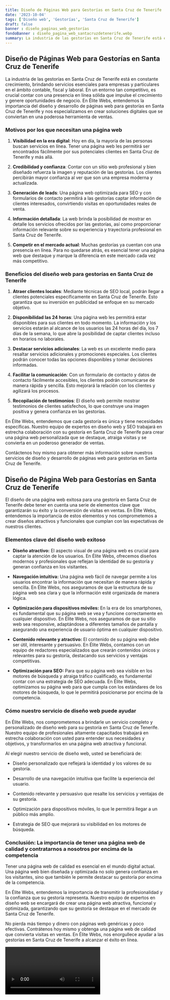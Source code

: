 ```yaml
---
title: Diseño de Páginas Web para Gestorías en Santa Cruz de Tenerife
date: '2023-10-04'
tags: ['Diseño web', 'Gestorías', 'Santa Cruz de Tenerife']
draft: false
banner : diseño_paginas_web_gestorías
fondoBanner : diseño_pagina_web_santacruzdetenerife.webp
summary: La industria de las gestorías en Santa Cruz de Tenerife está en constante crecimiento, brindando servicios esenciales para empresas y particulares en el ámbito contable, fiscal y laboral. En un entorno tan competitivo, es crucial contar con una presencia en línea sólida que impulse el crecimiento y genere oportunidades de negocio. En Élite Webs, entendemos la importancia del diseño y desarrollo de páginas web para gestorías en Santa Cruz de Tenerife y nos especializamos en crear soluciones digitales que se conviertan en una poderosa herramienta de ventas.
---
```


## Diseño de Páginas Web para Gestorías en Santa Cruz de Tenerife

La industria de las gestorías en Santa Cruz de Tenerife está en constante crecimiento, brindando servicios esenciales para empresas y particulares en el ámbito contable, fiscal y laboral. En un entorno tan competitivo, es crucial contar con una presencia en línea sólida que impulse el crecimiento y genere oportunidades de negocio. En Élite Webs, entendemos la importancia del diseño y desarrollo de páginas web para gestorías en Santa Cruz de Tenerife y nos especializamos en crear soluciones digitales que se conviertan en una poderosa herramienta de ventas.

### Motivos por los que necesitan una página web

1. **Visibilidad en la era digital**: Hoy en día, la mayoría de las personas buscan servicios en línea. Tener una página web les permitirá ser encontrados fácilmente por sus potenciales clientes en Santa Cruz de Tenerife y más allá.

2. **Credibilidad y confianza**: Contar con un sitio web profesional y bien diseñado refuerza la imagen y reputación de las gestorías. Los clientes percibirán mayor confianza al ver que son una empresa moderna y actualizada.

3. **Generación de leads**: Una página web optimizada para SEO y con formularios de contacto permitirá a las gestorías captar información de clientes interesados, convirtiendo visitas en oportunidades reales de venta.

4. **Información detallada**: La web brinda la posibilidad de mostrar en detalle los servicios ofrecidos por las gestorías, así como proporcionar información relevante sobre su experiencia y trayectoria profesional en Santa Cruz de Tenerife.

5. **Competir en el mercado actual**: Muchas gestorías ya cuentan con una presencia en línea. Para no quedarse atrás, es esencial tener una página web que destaque y marque la diferencia en este mercado cada vez más competitivo.

### Beneficios del diseño web para gestorías en Santa Cruz de Tenerife

1. **Atraer clientes locales**: Mediante técnicas de SEO local, podrán llegar a clientes potenciales específicamente en Santa Cruz de Tenerife. Esto garantiza que su inversión en publicidad se enfoque en su mercado objetivo.

2. **Disponibilidad las 24 horas**: Una página web les permitirá estar disponibles para sus clientes en todo momento. La información y los servicios estarán al alcance de los usuarios las 24 horas del día, los 7 días de la semana, lo que abre la posibilidad de captar clientes incluso en horarios no laborales.

3. **Destacar servicios adicionales**: La web es un excelente medio para resaltar servicios adicionales y promociones especiales. Los clientes podrán conocer todas las opciones disponibles y tomar decisiones informadas.

4. **Facilitar la comunicación**: Con un formulario de contacto y datos de contacto fácilmente accesibles, los clientes podrán comunicarse de manera rápida y sencilla. Esto mejorará la relación con los clientes y agilizará los procesos.

5. **Recopilación de testimonios**: El diseño web permite mostrar testimonios de clientes satisfechos, lo que construye una imagen positiva y genera confianza en las gestorías.

En Élite Webs, entendemos que cada gestoría es única y tiene necesidades específicas. Nuestro equipo de expertos en diseño web y SEO trabajará en estrecha colaboración con su gestoría en Santa Cruz de Tenerife para crear una página web personalizada que se destaque, atraiga visitas y se convierta en un poderoso generador de ventas.

Contáctenos hoy mismo para obtener más información sobre nuestros servicios de diseño y desarrollo de páginas web para gestorías en Santa Cruz de Tenerife.

<GifSeo />

<Cta />

## Diseño de Página Web para Gestorías en Santa Cruz de Tenerife

El diseño de una página web exitosa para una gestoría en Santa Cruz de Tenerife debe tener en cuenta una serie de elementos clave que garantizarán su éxito y la conversión de visitas en ventas. En Élite Webs, entendemos la importancia de estos elementos y nos comprometemos a crear diseños atractivos y funcionales que cumplan con las expectativas de nuestros clientes.

### Elementos clave del diseño web exitoso

- **Diseño atractivo:** El aspecto visual de una página web es crucial para captar la atención de los usuarios. En Élite Webs, ofrecemos diseños modernos y profesionales que reflejan la identidad de su gestoría y generan confianza en los visitantes.

- **Navegación intuitiva:** Una página web fácil de navegar permite a los usuarios encontrar la información que necesitan de manera rápida y sencilla. En Élite Webs, nos aseguramos de que la estructura de su página web sea clara y que la información esté organizada de manera lógica.

- **Optimización para dispositivos móviles:** En la era de los smartphones, es fundamental que su página web se vea y funcione correctamente en cualquier dispositivo. En Élite Webs, nos aseguramos de que su sitio web sea responsive, adaptándose a diferentes tamaños de pantalla y asegurando una experiencia de usuario óptima en cualquier dispositivo.

- **Contenido relevante y atractivo:** El contenido de su página web debe ser útil, interesante y persuasivo. En Élite Webs, contamos con un equipo de redactores especializados que crearán contenidos únicos y relevantes para su gestoría, destacando sus servicios y ventajas competitivas.

- **Optimización para SEO:** Para que su página web sea visible en los motores de búsqueda y atraiga tráfico cualificado, es fundamental contar con una estrategia de SEO adecuada. En Élite Webs, optimizamos su página web para que cumpla con los estándares de los motores de búsqueda, lo que le permitirá posicionarse por encima de la competencia.

### Cómo nuestro servicio de diseño web puede ayudar

En Élite Webs, nos comprometemos a brindarle un servicio completo y personalizado de diseño web para su gestoría en Santa Cruz de Tenerife. Nuestro equipo de profesionales altamente capacitados trabajará en estrecha colaboración con usted para entender sus necesidades y objetivos, y transformarlos en una página web atractiva y funcional.

Al elegir nuestro servicio de diseño web, usted se beneficiará de:

- Diseño personalizado que reflejará la identidad y los valores de su gestoría.

- Desarrollo de una navegación intuitiva que facilite la experiencia del usuario.

- Contenido relevante y persuasivo que resalte los servicios y ventajas de su gestoría.

- Optimización para dispositivos móviles, lo que le permitirá llegar a un público más amplio.

- Estrategia de SEO que mejorará su visibilidad en los motores de búsqueda.

### Conclusión: La importancia de tener una página web de calidad y contratarnos a nosotros por encima de la competencia

Tener una página web de calidad es esencial en el mundo digital actual. Una página web bien diseñada y optimizada no solo genera confianza en los visitantes, sino que también le permite destacar su gestoría por encima de la competencia.

En Élite Webs, entendemos la importancia de transmitir la profesionalidad y la confianza que su gestoría representa. Nuestro equipo de expertos en diseño web se encargará de crear una página web atractiva, funcional y optimizada, garantizando que su gestoría se destaque en el mercado de Santa Cruz de Tenerife.

No pierda más tiempo y dinero con páginas web genéricas y poco efectivas. Contrátenos hoy mismo y obtenga una página web de calidad que convierta visitas en ventas. En Élite Webs, nos enorgullece ayudar a las gestorías en Santa Cruz de Tenerife a alcanzar el éxito en línea.

<Video />

<CtaBot job='Gestorías' city='Santa Cruz de Tenerife'/>

<Gmaps query='Santa Cruz de Tenerife+españa+maps' />